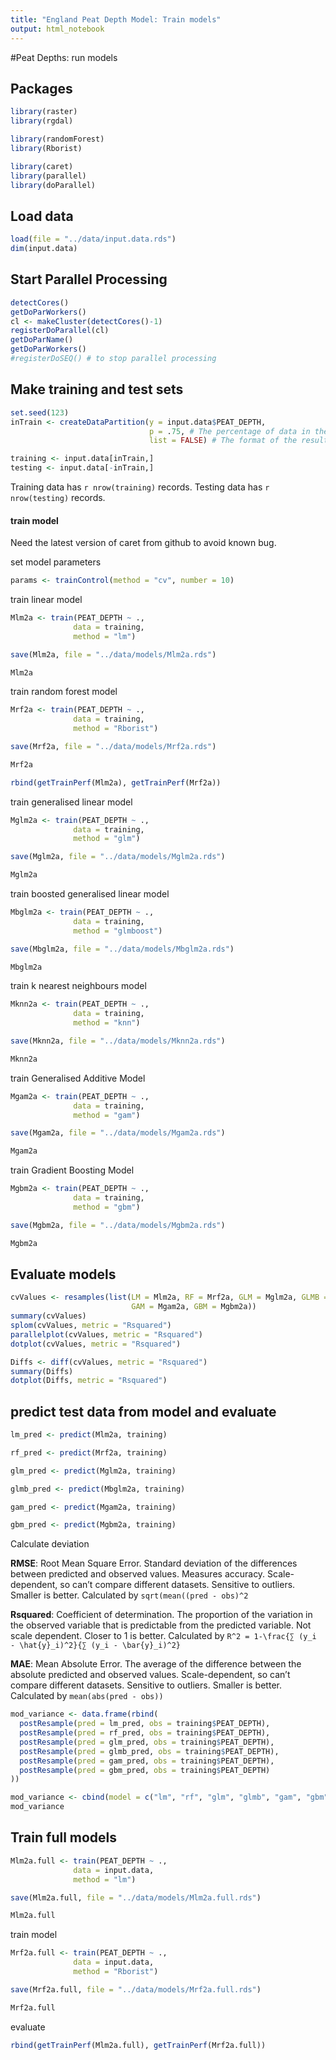 ```yaml
---
title: "England Peat Depth Model: Train models"
output: html_notebook
---
```


#Peat Depths: run models

## Packages 
```r
library(raster)
library(rgdal)

library(randomForest)
library(Rborist)

library(caret)
library(parallel)
library(doParallel)
```

## Load data
```r
load(file = "../data/input.data.rds")
dim(input.data)
```


## Start Parallel Processing
```r
detectCores()
getDoParWorkers()
cl <- makeCluster(detectCores()-1)
registerDoParallel(cl)
getDoParName()
getDoParWorkers()
#registerDoSEQ() # to stop parallel processing
```


## Make training and test sets

```r
set.seed(123)
inTrain <- createDataPartition(y = input.data$PEAT_DEPTH, 
                               p = .75, # The percentage of data in the training set
                               list = FALSE) # The format of the results

training <- input.data[inTrain,]
testing <- input.data[-inTrain,]
```
Training data has `r nrow(training)` records.  Testing data has `r nrow(testing)` records.  

#### train model
Need the latest version of caret from github to avoid known bug.

set model parameters
```r
params <- trainControl(method = "cv", number = 10)
```

train linear model
```r
Mlm2a <- train(PEAT_DEPTH ~ ., 
              data = training, 
              method = "lm")

save(Mlm2a, file = "../data/models/Mlm2a.rds")

Mlm2a
```

train random forest model
```r
Mrf2a <- train(PEAT_DEPTH ~ ., 
              data = training, 
              method = "Rborist")

save(Mrf2a, file = "../data/models/Mrf2a.rds")

Mrf2a
```


```r
rbind(getTrainPerf(Mlm2a), getTrainPerf(Mrf2a))
```

train generalised linear model
```r
Mglm2a <- train(PEAT_DEPTH ~ ., 
              data = training, 
              method = "glm")

save(Mglm2a, file = "../data/models/Mglm2a.rds")

Mglm2a
```

train boosted generalised linear model
```r
Mbglm2a <- train(PEAT_DEPTH ~ ., 
              data = training, 
              method = "glmboost")

save(Mbglm2a, file = "../data/models/Mbglm2a.rds")

Mbglm2a
```

train k nearest neighbours model

```r
Mknn2a <- train(PEAT_DEPTH ~ ., 
              data = training, 
              method = "knn")

save(Mknn2a, file = "../data/models/Mknn2a.rds")

Mknn2a
```


train Generalised Additive Model 

```r
Mgam2a <- train(PEAT_DEPTH ~ ., 
              data = training, 
              method = "gam")

save(Mgam2a, file = "../data/models/Mgam2a.rds")

Mgam2a
```

train Gradient Boosting Model 

```r
Mgbm2a <- train(PEAT_DEPTH ~ ., 
              data = training, 
              method = "gbm")

save(Mgbm2a, file = "../data/models/Mgbm2a.rds")

Mgbm2a
```



## Evaluate models



```r
cvValues <- resamples(list(LM = Mlm2a, RF = Mrf2a, GLM = Mglm2a, GLMB = Mbglm2a, 
                           GAM = Mgam2a, GBM = Mgbm2a))
summary(cvValues)
splom(cvValues, metric = "Rsquared")
parallelplot(cvValues, metric = "Rsquared")
dotplot(cvValues, metric = "Rsquared")
```

```r
Diffs <- diff(cvValues, metric = "Rsquared")
summary(Diffs)
dotplot(Diffs, metric = "Rsquared")
```

## predict test data from model and evaluate

```r
lm_pred <- predict(Mlm2a, training)

rf_pred <- predict(Mrf2a, training)

glm_pred <- predict(Mglm2a, training)

glmb_pred <- predict(Mbglm2a, training) 

gam_pred <- predict(Mgam2a, training)

gbm_pred <- predict(Mgbm2a, training)

```

Calculate deviation

**RMSE**: Root Mean Square Error. Standard deviation of the differences between predicted and observed values.  Measures accuracy.  Scale-dependent, so can't compare different datasets.  Sensitive to outliers. Smaller is better.  Calculated by   `sqrt(mean((pred - obs)^2` 

**Rsquared**: Coefficient of determination.  The proportion of the variation in the observed variable that is predictable from the predicted variable.  Not scale dependent.  Closer to 1 is better. Calculated by `R^2 = 1-\frac{∑ (y_i - \hat{y}_i)^2}{∑ (y_i - \bar{y}_i)^2}`

**MAE**: Mean Absolute Error.  The average of the difference between the absolute predicted and observed values.  Scale-dependent, so can't compare different datasets.  Sensitive to outliers. Smaller is better.  Calculated by `mean(abs(pred - obs))`


```r
mod_variance <- data.frame(rbind(
  postResample(pred = lm_pred, obs = training$PEAT_DEPTH),
  postResample(pred = rf_pred, obs = training$PEAT_DEPTH),
  postResample(pred = glm_pred, obs = training$PEAT_DEPTH),
  postResample(pred = glmb_pred, obs = training$PEAT_DEPTH),
  postResample(pred = gam_pred, obs = training$PEAT_DEPTH),
  postResample(pred = gbm_pred, obs = training$PEAT_DEPTH)
))

mod_variance <- cbind(model = c("lm", "rf", "glm", "glmb", "gam", "gbm"), mod_variance)
mod_variance
```

## Train full models

```r
Mlm2a.full <- train(PEAT_DEPTH ~ ., 
              data = input.data, 
              method = "lm")

save(Mlm2a.full, file = "../data/models/Mlm2a.full.rds")

Mlm2a.full
```

train model
```r
Mrf2a.full <- train(PEAT_DEPTH ~ ., 
              data = input.data, 
              method = "Rborist")

save(Mrf2a.full, file = "../data/models/Mrf2a.full.rds")

Mrf2a.full
```

evaluate
```r
rbind(getTrainPerf(Mlm2a.full), getTrainPerf(Mrf2a.full))
```

